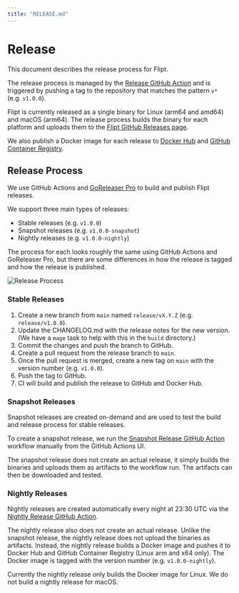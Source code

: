 ```yaml
---
title: "RELEASE.md"
---
```


# Release

This document describes the release process for Flipt.

The release process is managed by the [Release GitHub Action](.github/workflows/release.yml) and is triggered by pushing a tag to the repository that matches the pattern `v*` (e.g. `v1.0.0`).

Flipt is currently released as a single binary for Linux (arm64 and amd64) and macOS (arm64). The release process builds the binary for each platform and uploads them to the [Flipt GitHub Releases page](https://github.com/flipt-io/flipt/releases).

We also publish a Docker image for each release to [Docker Hub](https://hub.docker.com/r/flipt/flipt/tags) and [GitHub Container Registry](https://github.com/flipt-io/flipt/pkgs/container/flipt).

## Release Process

We use GitHub Actions and [GoReleaser Pro](https://goreleaser.com/) to build and publish Flipt releases.

We support three main types of releases:

- Stable releases (e.g. `v1.0.0`)
- Snapshot releases (e.g. `v1.0.0-snapshot`)
- Nightly releases (e.g. `v1.0.0-nightly`)

The process for each looks roughly the same using GitHub Actions and GoReleaser Pro, but there are some differences in how the release is tagged and how the release is published.

![Release Process](.github/images/release-process.png)

### Stable Releases

1. Create a new branch from `main` named `release/vX.Y.Z` (e.g. `release/v1.0.0`).
2. Update the CHANGELOG.md with the release notes for the new version. (We have a `mage` task to help with this in the `build` directory.)
3. Commit the changes and push the branch to GitHub.
4. Create a pull request from the release branch to `main`.
5. Once the pull request is merged, create a new tag on `main` with the version number (e.g. `v1.0.0`).
6. Push the tag to GitHub.
7. CI will build and publish the release to GitHub and Docker Hub.

### Snapshot Releases

Snapshot releases are created on-demand and are used to test the build and release process for stable releases.

To create a snapshot release, we run the [Snapshot Release GitHub Action](.github/workflows/snapshot.yml) workflow manually from the GitHub Actions UI.

The snapshot release does not create an actual release, it simply builds the binaries and uploads them as artifacts to the workflow run. The artifacts can then be downloaded and tested.

### Nightly Releases

Nightly releases are created automatically every night at 23:30 UTC via the [Nightly Release GitHub Action](.github/workflows/nightly.yml).

The nightly release also does not create an actual release. Unlike the snapshot release, the nightly release does not upload the binaries as artifacts. Instead, the nightly release builds a Docker image and pushes it to Docker Hub and GitHub Container Registry (Linux arm and x64 only). The Docker image is tagged with the version number (e.g. `v1.0.0-nightly`).

Currently the nightly release only builds the Docker image for Linux. We do not build a nightly release for macOS.
